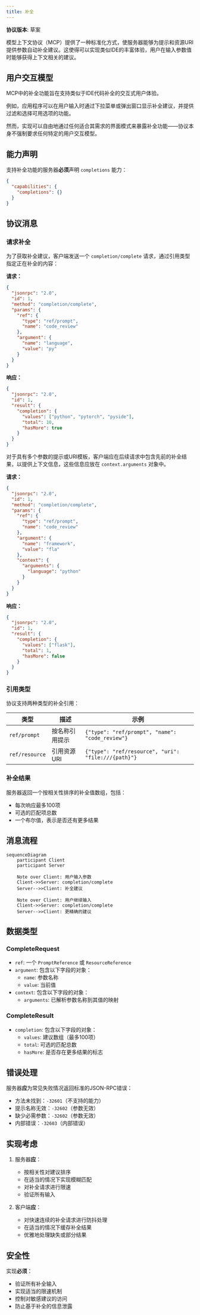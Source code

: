 ```yaml
---
title: 补全
---
```


<div id="enable-section-numbers" />

<Info>**协议版本**: 草案</Info>

模型上下文协议（MCP）提供了一种标准化方式，使服务器能够为提示和资源URI提供参数自动补全建议。这使得可以实现类似IDE的丰富体验，用户在输入参数值时能够获得上下文相关的建议。

## 用户交互模型

MCP中的补全功能旨在支持类似于IDE代码补全的交互式用户体验。

例如，应用程序可以在用户输入时通过下拉菜单或弹出窗口显示补全建议，并提供过滤和选择可用选项的功能。

然而，实现可以自由地通过任何适合其需求的界面模式来暴露补全功能——协议本身不强制要求任何特定的用户交互模型。

## 能力声明

支持补全功能的服务器**必须**声明 `completions` 能力：

```json
{
  "capabilities": {
    "completions": {}
  }
}
```

## 协议消息

### 请求补全

为了获取补全建议，客户端发送一个 `completion/complete` 请求，通过引用类型指定正在补全的内容：

**请求：**

```json
{
  "jsonrpc": "2.0",
  "id": 1,
  "method": "completion/complete",
  "params": {
    "ref": {
      "type": "ref/prompt",
      "name": "code_review"
    },
    "argument": {
      "name": "language",
      "value": "py"
    }
  }
}
```

**响应：**

```json
{
  "jsonrpc": "2.0",
  "id": 1,
  "result": {
    "completion": {
      "values": ["python", "pytorch", "pyside"],
      "total": 10,
      "hasMore": true
    }
  }
}
```

对于具有多个参数的提示或URI模板，客户端应在后续请求中包含先前的补全结果，以提供上下文信息，这些信息应放在 `context.arguments` 对象中。

**请求：**

```json
{
  "jsonrpc": "2.0",
  "id": 1,
  "method": "completion/complete",
  "params": {
    "ref": {
      "type": "ref/prompt",
      "name": "code_review"
    },
    "argument": {
      "name": "framework",
      "value": "fla"
    },
    "context": {
      "arguments": {
        "language": "python"
      }
    }
  }
}
```

**响应：**

```json
{
  "jsonrpc": "2.0",
  "id": 1,
  "result": {
    "completion": {
      "values": ["flask"],
      "total": 1,
      "hasMore": false
    }
  }
}
```

### 引用类型

协议支持两种类型的补全引用：

| 类型           | 描述                   | 示例                                               |
| -------------- | ---------------------- | -------------------------------------------------- |
| `ref/prompt`   | 按名称引用提示         | `{"type": "ref/prompt", "name": "code_review"}`    |
| `ref/resource` | 引用资源URI            | `{"type": "ref/resource", "uri": "file:///{path}"}` |

### 补全结果

服务器返回一个按相关性排序的补全值数组，包括：

- 每次响应最多100项
- 可选的匹配项总数
- 一个布尔值，表示是否还有更多结果

## 消息流程

```mermaid
sequenceDiagram
    participant Client
    participant Server

    Note over Client: 用户输入参数
    Client->>Server: completion/complete
    Server-->>Client: 补全建议

    Note over Client: 用户继续输入
    Client->>Server: completion/complete
    Server-->>Client: 更精确的建议
```

## 数据类型

### CompleteRequest

- `ref`: 一个 `PromptReference` 或 `ResourceReference`
- `argument`: 包含以下字段的对象：
  - `name`: 参数名称
  - `value`: 当前值
- `context`: 包含以下字段的对象：
  - `arguments`: 已解析参数名称到其值的映射

### CompleteResult

- `completion`: 包含以下字段的对象：
  - `values`: 建议数组（最多100项）
  - `total`: 可选的匹配总数
  - `hasMore`: 是否存在更多结果的标志

## 错误处理

服务器**应**为常见失败情况返回标准的JSON-RPC错误：

- 方法未找到：`-32601`（不支持的能力）
- 提示名称无效：`-32602`（参数无效）
- 缺少必需参数：`-32602`（参数无效）
- 内部错误：`-32603`（内部错误）

## 实现考虑

1. 服务器**应**：
   - 按相关性对建议排序
   - 在适当的情况下实现模糊匹配
   - 对补全请求进行限速
   - 验证所有输入

2. 客户端**应**：
   - 对快速连续的补全请求进行防抖处理
   - 在适当的情况下缓存补全结果
   - 优雅地处理缺失或部分结果

## 安全性

实现**必须**：

- 验证所有补全输入
- 实现适当的限速机制
- 控制对敏感建议的访问
- 防止基于补全的信息泄露